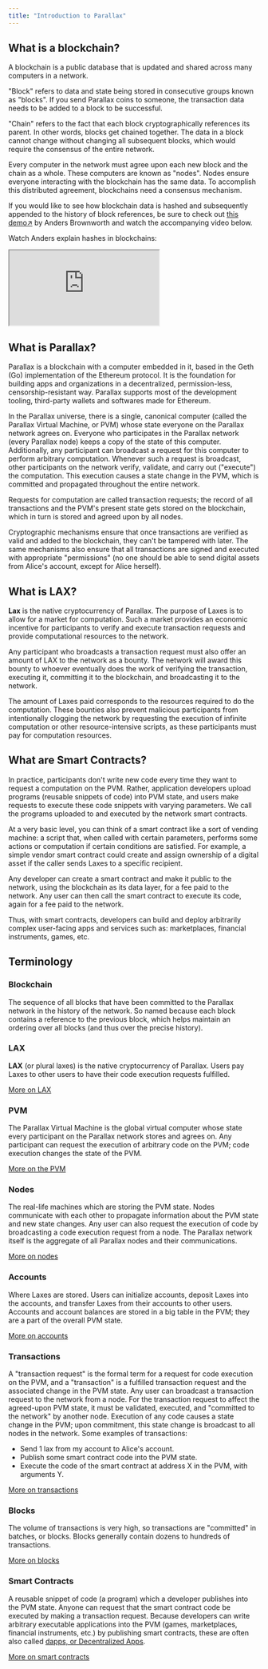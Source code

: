 ```yaml
---
title: "Introduction to Parallax"
---
```


## What is a blockchain?

A blockchain is a public database that is updated and shared across many computers in a network.

"Block" refers to data and state being stored in consecutive groups known as "blocks". If you send Parallax coins to someone, the transaction data needs to be added to a block to be successful.

"Chain" refers to the fact that each block cryptographically references its parent. In other words, blocks get chained together. The data in a block cannot change without changing all subsequent blocks, which would require the consensus of the entire network.

Every computer in the network must agree upon each new block and the chain as a whole. These computers are known as "nodes". Nodes ensure everyone interacting with the blockchain has the same data. To accomplish this distributed agreement, blockchains need a consensus mechanism.

If you would like to see how blockchain data is hashed and subsequently appended to the history of block references, be sure to check out [this demo↗](https://andersbrownworth.com/blockchain/blockchain) by Anders Brownworth and watch the accompanying video below.

Watch Anders explain hashes in blockchains:

<iframe src="https://www.youtube.com/embed/_160oMzblY8"> </iframe>

## What is Parallax?

Parallax is a blockchain with a computer embedded in it, based in the Geth (Go) implementation of the Ethereum protocol. It is the foundation for building apps and organizations in a decentralized, permission-less, censorship-resistant way. Parallax supports most of the development tooling, third-party wallets and softwares made for Ethereum.

In the Parallax universe, there is a single, canonical computer (called the Parallax Virtual Machine, or PVM) whose state everyone on the Parallax network agrees on. Everyone who participates in the Parallax network (every Parallax node) keeps a copy of the state of this computer. Additionally, any participant can broadcast a request for this computer to perform arbitrary computation. Whenever such a request is broadcast, other participants on the network verify, validate, and carry out ("execute") the computation. This execution causes a state change in the PVM, which is committed and propagated throughout the entire network.

Requests for computation are called transaction requests; the record of all transactions and the PVM's present state gets stored on the blockchain, which in turn is stored and agreed upon by all nodes.

Cryptographic mechanisms ensure that once transactions are verified as valid and added to the blockchain, they can't be tampered with later. The same mechanisms also ensure that all transactions are signed and executed with appropriate "permissions" (no one should be able to send digital assets from Alice's account, except for Alice herself).

## What is LAX?

**Lax** is the native cryptocurrency of Parallax. The purpose of Laxes is to allow for a market for computation. Such a market provides an economic incentive for participants to verify and execute transaction requests and provide computational resources to the network.

Any participant who broadcasts a transaction request must also offer an amount of LAX to the network as a bounty. The network will award this bounty to whoever eventually does the work of verifying the transaction, executing it, committing it to the blockchain, and broadcasting it to the network.

The amount of Laxes paid corresponds to the resources required to do the computation. These bounties also prevent malicious participants from intentionally clogging the network by requesting the execution of infinite computation or other resource-intensive scripts, as these participants must pay for computation resources.

## What are Smart Contracts?

In practice, participants don't write new code every time they want to request a computation on the PVM. Rather, application developers upload programs (reusable snippets of code) into PVM state, and users make requests to execute these code snippets with varying parameters. We call the programs uploaded to and executed by the network smart contracts.

At a very basic level, you can think of a smart contract like a sort of vending machine: a script that, when called with certain parameters, performs some actions or computation if certain conditions are satisfied. For example, a simple vendor smart contract could create and assign ownership of a digital asset if the caller sends Laxes to a specific recipient.

Any developer can create a smart contract and make it public to the network, using the blockchain as its data layer, for a fee paid to the network. Any user can then call the smart contract to execute its code, again for a fee paid to the network.

Thus, with smart contracts, developers can build and deploy arbitrarily complex user-facing apps and services such as: marketplaces, financial instruments, games, etc.

## Terminology

### Blockchain

The sequence of all blocks that have been committed to the Parallax network in the history of the network. So named because each block contains a reference to the previous block, which helps maintain an ordering over all blocks (and thus over the precise history).

### LAX

**LAX** (or plural laxes) is the native cryptocurrency of Parallax. Users pay Laxes to other users to have their code execution requests fulfilled.

[More on LAX](./introduction-to-lax)

### PVM

The Parallax Virtual Machine is the global virtual computer whose state every participant on the Parallax network stores and agrees on. Any participant can request the execution of arbitrary code on the PVM; code execution changes the state of the PVM.

[More on the PVM](./pvm)

### Nodes

The real-life machines which are storing the PVM state. Nodes communicate with each other to propagate information about the PVM state and new state changes. Any user can also request the execution of code by broadcasting a code execution request from a node. The Parallax network itself is the aggregate of all Parallax nodes and their communications.

[More on nodes](./nodes-and-clients)

### Accounts

Where Laxes are stored. Users can initialize accounts, deposit Laxes into the accounts, and transfer Laxes from their accounts to other users. Accounts and account balances are stored in a big table in the PVM; they are a part of the overall PVM state.

[More on accounts](./accounts)

### Transactions

A "transaction request" is the formal term for a request for code execution on the PVM, and a "transaction" is a fulfilled transaction request and the associated change in the PVM state. Any user can broadcast a transaction request to the network from a node. For the transaction request to affect the agreed-upon PVM state, it must be validated, executed, and "committed to the network" by another node. Execution of any code causes a state change in the PVM; upon commitment, this state change is broadcast to all nodes in the network. Some examples of transactions:

* Send 1 lax from my account to Alice's account.
* Publish some smart contract code into the PVM state.
* Execute the code of the smart contract at address X in the PVM, with arguments Y.

[More on transactions](./transactions)

### Blocks

The volume of transactions is very high, so transactions are "committed" in batches, or blocks. Blocks generally contain dozens to hundreds of transactions.

[More on blocks](./blocks)

### Smart Contracts

A reusable snippet of code (a program) which a developer publishes into the PVM state. Anyone can request that the smart contract code be executed by making a transaction request. Because developers can write arbitrary executable applications into the PVM (games, marketplaces, financial instruments, etc.) by publishing smart contracts, these are often also called [dapps, or Decentralized Apps](./introduction-to-dapps).

[More on smart contracts](../parallax-stack/smart-contracts)
